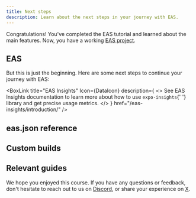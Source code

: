 ```yaml
---
title: Next steps
description: Learn about the next steps in your journey with EAS.
---
```




Congratulations! You've completed the EAS tutorial and learned about the main features. Now, you have a working [EAS project](https://expo.dev/eas).

## EAS

But this is just the beginning. Here are some next steps to continue your journey with EAS:

<BoxLink
  title="EAS Build"
  Icon={BuildIcon}
  description="See EAS Build documentation to learn more about compiling and signing Android and iOS apps."
  href="/build/introduction/"
/>

<BoxLink
  title="EAS Submit"
  Icon={EasSubmitIcon}
  description="See EAS Submit documentation to learn more about uploading app to Google Play Store and Apple App Store with one CLI command."
  href="/submit/introduction/"
/>

<BoxLink
  title="EAS Update"
  Icon={LayersTwo02Icon}
  description="See EAS Update documentation to learn more about publishing updates and applying customizable strategies."
  href="/eas-update/introduction/"
/>

<BoxLink
  title="EAS Metadata"
  Icon={EasMetadataIcon}
  description="See EAS Metadata documentation to automate and maintain your app store presence from the command line."
  href="/eas/metadata/"
/>

<BoxLink
  title="EAS Insights"
  Icon={DataIcon}
  description={
    <>
      See EAS Insights documentation to learn more about how to use <CODE>expo-insights</CODE>{' '}
      library and get precise usage metrics.
    </>
  }
  href="/eas-insights/introduction/"
/>

## eas.json reference

<BoxLink
  title="eas.json schema"
  Icon={BookOpen02Icon}
  description="See the complete schema reference to learn more about available properties for EAS Build and EAS Submit, and to configure and override their default behavior from within your project."
  href="/eas/json/"
/>

## Custom builds

<BoxLink
  title="Custom builds"
  Icon={BookOpen02Icon}
  description="See custom builds documentation to extend EAS Build and use your own configuration to create build workflows."
  href="/custom-builds/get-started/"
/>

## Relevant guides

<BoxLink
  title="Automate submissions"
  Icon={BookOpen02Icon}
  description="See automate submissions guide on how to enable automatic submissions with EAS Build on app stores."
  href="/build/automate-submissions/"
/>

<BoxLink
  title="GitHub Actions with EAS Update"
  Icon={BookOpen02Icon}
  description="See Use GitHub Actions guide on how to automate publishing updates with EAS Update."
  href="/eas-update/github-actions/"
/>

<BoxLink
  title="App credentials"
  Icon={BookOpen02Icon}
  description="See App credentials guide to learn more about credentials requirement for Android and iOS."
  href="/app-signing/app-credentials/"
/>

<BoxLink
  title="Develop an app with Expo"
  Icon={BookOpen02Icon}
  description="An overview of the development process of building an Expo app to help build a mental model of the core development loop."
  href="/workflow/overview/"
/>

We hope you enjoyed this course. If you have any questions or feedback, don't hesitate to reach out to us on [Discord](https://chat.expo.dev/), or share your experience on [X](https://x.com/expo).
